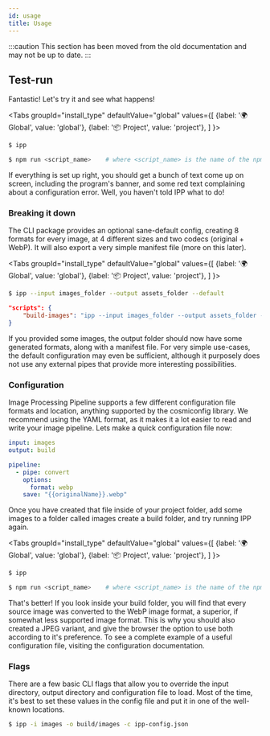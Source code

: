 ```yaml
---
id: usage
title: Usage
---
```


<!-- prettier-ignore-start -->
:::caution
This section has been moved from the old documentation and may not be up to date.
:::
<!-- prettier-ignore-end -->


## Test-run

Fantastic! Let's try it and see what happens!

<Tabs
  groupId="install_type"
  defaultValue="global"
  values={[
    {label: '🌍 Global', value: 'global'},
    {label: '📦 Project', value: 'project'},
  ]
}>
<TabItem value="global">


```bash
$ ipp
```

</TabItem>
<TabItem value="project">


```bash
$ npm run <script_name>    # where <script_name> is the name of the npm script
```

<!-- </script_name></script_name> -->

</TabItem>
</Tabs>


If everything is set up right, you should get a bunch of text come up on screen, including the
program's banner, and some red text complaining about a configuration error. Well, you haven't told
IPP what to do!

### Breaking it down

The CLI package provides an optional sane-default config, creating 8 formats for every image, at 4
different sizes and two codecs (original + WebP). It will also export a very simple manifest file
(more on this later).

<Tabs
  groupId="install_type"
  defaultValue="global"
  values={[
    {label: '🌍 Global', value: 'global'},
    {label: '📦 Project', value: 'project'},
  ]
}>
<TabItem value="global">


```bash
$ ipp --input images_folder --output assets_folder --default
```

</TabItem>
<TabItem value="project">


```json title="package.json" {2}
"scripts": {
    "build-images": "ipp --input images_folder --output assets_folder --default"
}
```

</TabItem>
</Tabs>


If you provided some images, the output folder should now have some generated formats, along with a
manifest file. For very simple use-cases, the default configuration may even be sufficient, although
it purposely does not use any external pipes that provide more interesting possibilities.

### Configuration

Image Processing Pipeline supports a few different configuration file formats and location, anything
supported by the cosmiconfig library. We recommend using the YAML format, as it makes it a lot
easier to read and write your image pipeline. Lets make a quick configuration file now:

```yaml title=".ipprc.yml"
input: images
output: build

pipeline:
  - pipe: convert
    options:
      format: webp
    save: "{{originalName}}.webp"
```

Once you have created that file inside of your project folder, add some images to a folder called
images create a build folder, and try running IPP again.

<Tabs
  groupId="install_type"
  defaultValue="global"
  values={[
    {label: '🌍 Global', value: 'global'},
    {label: '📦 Project', value: 'project'},
  ]
}>
<TabItem value="global">


```bash
$ ipp
```

</TabItem>
<TabItem value="project">


```bash
$ npm run <script_name>    # where <script_name> is the name of the npm script
```

<!-- </script_name></script_name> -->

</TabItem>
</Tabs>


That's better! If you look inside your build folder, you will find that every source image was
converted to the WebP image format, a superior, if somewhat less supported image format. This is why
you should also created a JPEG variant, and give the browser the option to use both according to
it's preference. To see a complete example of a useful configuration file, visiting the
configuration documentation.

### Flags

There are a few basic CLI flags that allow you to override the input directory, output directory and
configuration file to load. Most of the time, it's best to set these values in the config file and
put it in one of the well-known locations.

```bash
$ ipp -i images -o build/images -c ipp-config.json
```
